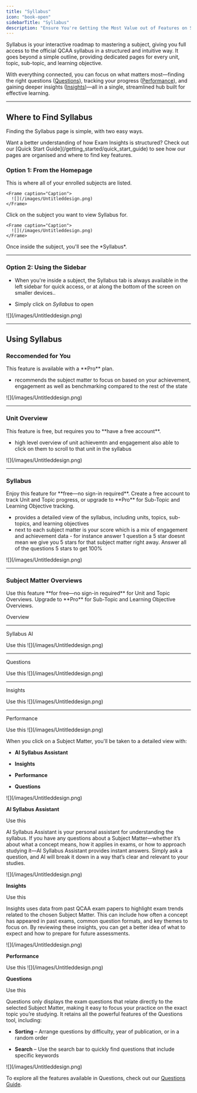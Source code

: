 ```yaml
---
title: "Syllabus"
icon: "book-open"
sidebarTitle: "Syllabus"
description: "Ensure You're Getting the Most Value out of Features on Syllabus"
---
```


Syllabus is your interactive roadmap to mastering a subject, giving you full access to the official QCAA syllabus in a structured and intuitive way. It goes beyond a simple outline, providing dedicated pages for every unit, topic, sub-topic, and learning objective.

With everything connected, you can focus on what matters most—finding the right questions ([Questions](/getting_started/questions)), tracking your progress ([Performance](/getting_started/performance)), and gaining deeper insights ([Insights](/getting_started/insights))—all in a single, streamlined hub built for effective learning.

***

## Where to Find Syllabus

Finding the Syllabus page is simple, with two easy ways.

<Tip>
  Want a better understanding of how Exam Insights is structured? Check out our [Quick Start Guide](/getting_started/quick_start_guide) to see how our pages are organised and where to find key features.
</Tip>

### Option 1: From the Homepage

<Steps>
  <Step title="Go to your My Subjects (Home)">
    This is where all of your enrolled subjects are listed.  

    <Frame caption="Caption">
      ![](/images/Untitleddesign.png)
    </Frame>
  </Step>

  <Step title="Select a Subject">
    Click on the subject you want to view Syllabus for.

    <Frame caption="Caption">
      ![](/images/Untitleddesign.png)
    </Frame>
  </Step>

  <Step title="Click Syllabus">
    Once inside the subject, you'll see the *Syllabus*.
  </Step>
</Steps>

***

### Option 2: Using the Sidebar

* When you're inside a subject, the Syllabus tab is always available in the left sidebar for quick access, or at along the bottom of the screen on smaller devices..

* Simply click on *Syllabus* to open

<Frame caption="Caption">
  ![](/images/Untitleddesign.png)
</Frame>

***

## Using Syllabus

### Reccomended for You

<Note>
  This feature is available with a **Pro** plan.
</Note>

- recommends the subject matter to focus on based on your achievement, engagement as well as benchmarking compared to the rest of the state

<Frame caption="Caption">
  ![](/images/Untitleddesign.png)
</Frame>

***

### Unit Overview

<Note>
  This feature is free, but requires you to **have a free account**.
</Note>

- high level overview of unit achievemtn and engagement also able to click on them to scroll to that unit in the syllabus

<Frame caption="Caption">
  ![](/images/Untitleddesign.png)
</Frame>

***

### Syllabus

<Note>
  Enjoy this feature for **free—no sign-in required**. Create a free account to track Unit and Topic progress, or upgrade to **Pro** for Sub-Topic and Learning Objective tracking.
</Note>


- provides a detailed view of the syllabus, including units, topics, sub-topics, and learning objectives
- next to each subject matter is your score which is a mix of engagement and achievement data - for instance answer 1 question a 5 star doesnt mean we give you 5 stars for that subject matter right away. Answer all of the questions 5 stars to get 100%

<Frame caption="Caption">
  ![](/images/Untitleddesign.png)
</Frame>

***
### Subject Matter Overviews

<Note>  
  Use this feature **for free—no sign-in required** for Unit and Topic Overviews. Upgrade to **Pro** for Sub-Topic and Learning Objective Overviews.  
</Note>



Overview


***

Syllabus AI

<Note>  
  Use this 
</Note>

<Frame caption="Caption">
  ![](/images/Untitleddesign.png)
</Frame>

***

Questions

<Note>  
  Use this 
</Note>

<Frame caption="Caption">
  ![](/images/Untitleddesign.png)
</Frame>

***

Insights

<Note>  
  Use this 
</Note>

<Frame caption="Caption">
  ![](/images/Untitleddesign.png)
</Frame>

***

Performance

<Note>  
  Use this 
</Note>

<Frame caption="Caption">
  ![](/images/Untitleddesign.png)
</Frame>










When you click on a Subject Matter, you'll be taken to a detailed view with:

* **AI Syllabus Assistant**

* **Insights**

* **Performance**

* **Questions**

<Frame caption="Caption">
  ![](/images/Untitleddesign.png)
</Frame>

**AI Syllabus Assistant**

<Note>  
  Use this 
</Note>

AI Syllabus Assistant is your personal assistant for understanding the syllabus. If you have any questions about a Subject Matter—whether it’s about what a concept means, how it applies in exams, or how to approach studying it—AI Syllabus Assistant provides instant answers. Simply ask a question, and AI will break it down in a way that’s clear and relevant to your studies.

<Frame caption="Caption">
  ![](/images/Untitleddesign.png)
</Frame>

**Insights**

<Note>  
  Use this 
</Note>

Insights uses data from past QCAA exam papers to highlight exam trends related to the chosen Subject Matter. This can include how often a concept has appeared in past exams, common question formats, and key themes to focus on. By reviewing these insights, you can get a better idea of what to expect and how to prepare for future assessments.

<Frame caption="Caption">
  ![](/images/Untitleddesign.png)
</Frame>

**Performance**

<Note>  
  Use this 
</Note>

<Frame caption="Caption">
  ![](/images/Untitleddesign.png)
</Frame>

**Questions**

<Note>  
  Use this 
</Note>

Questions only displays the exam questions that relate directly to the selected Subject Matter, making it easy to focus your practice on the exact topic you’re studying. It retains all the powerful features of the Questions tool, including:

* **Sorting** – Arrange questions by difficulty, year of publication, or in a random order

* **Search** – Use the search bar to quickly find questions that include specific keywords

<Frame caption="Caption">
  ![](/images/Untitleddesign.png)
</Frame>

To explore all the features available in Questions, check out our [Questions Guide](/getting_started/questions).

